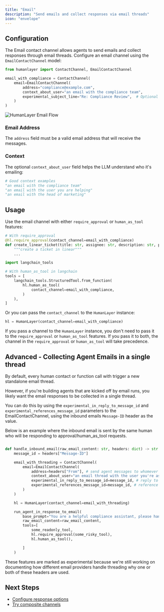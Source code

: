```yaml
---
title: "Email"
description: "Send emails and collect responses via email threads"
icon: "envelope"
---
```


## Configuration

The Email contact channel allows agents to send emails and collect responses through email threads.
Configure an email channel using the `EmailContactChannel` model:

```python
from humanlayer import ContactChannel, EmailContactChannel

email_with_compliance = ContactChannel(
    email=EmailContactChannel(
        address="compliance@example.com",
        context_about_user="an email with the compliance team",
        experimental_subject_line="Re: Compliance Review",  # Optional - custom subject line
    )
)
```

<Frame>
  <img
    src="/images/email-create-linear-ticket.png"
    alt="HumanLayer Email Flow"
  />
</Frame>

### Email Address

The `address` field must be a valid email address that will receive the messages.

### Context

The optional `context_about_user` field helps the LLM understand who it's emailing:

```python
# Good context examples
"an email with the compliance team"
"an email with the user you are helping"
"an email with the head of marketing"
```

## Usage

Use the email channel with either `require_approval` or `human_as_tool` features:

```python
# With require_approval
@hl.require_approval(contact_channel=email_with_compliance)
def create_linear_ticket(title: str, assignee: str, description: str, project: str, due_date: str) -> str:
    """create a ticket in linear"""
    ...

import langchain_tools

# With human_as_tool in langchain
tools = [
    langchain_tools.StructuredTool.from_function(
        hl.human_as_tool(
            contact_channel=email_with_compliance,
        )
    ),
]
```

Or you can pass the `contact_channel` to the `HumanLayer` instance:

```python
hl = HumanLayer(contact_channel=email_with_compliance)
```

If you pass a channel to the `HumanLayer` instance, you don't need to pass it to the `require_approval` or `human_as_tool` features.
If you pass it to both, the channel in the `require_approval` or `human_as_tool` will take precedence.

## Advanced - Collecting Agent Emails in a single thread

By default, every human contact or function call with trigger a new standalone email thread.

However, if you're building agents that are kicked off by email runs,
you likely want the email responses to be collected in a single thread.

You can do this by using the `experimental_in_reply_to_message_id` and `experimental_references_message_id` parameters
to the EmailContactChannel, using the inbound emails `Message-ID` header as the value.

Below is an example where the inbound email is sent by the same human who will be responding to approval/human_as_tool requests.

```python

def handle_inbound_email(raw_email_content: str, headers: dict) -> str:
    message_id = headers["Message-ID"]

    email_with_threading = ContactChannel(
        email=EmailContactChannel(
            address=headers["From"], # send agent messages to whomever initiated the email thread
            context_about_user="an email thread with the user you're assisting",
            experimental_in_reply_to_message_id=message_id, # reply to the inbound email
            experimental_references_message_id=message_id, # reference the inbound email
        )
    )

    hl = HumanLayer(contact_channel=email_with_threading)

    run_agent_in_response_to_email(
        base_prompt="You are a helpful compliance assistant, please handle this email",
        raw_email_content=raw_email_content,
        tools=[
            some_readonly_tool,
            hl.require_approval(some_risky_tool),
            hl.human_as_tool(),

        ]
    )

```

These features are marked as experimental because we're still working on documenting how different email providers handle threading
why one or both of these headers are used.

## Next Steps

- [Configure response options](/core/customize-response-options)
- [Try composite channels](/channels/composite-channels)
